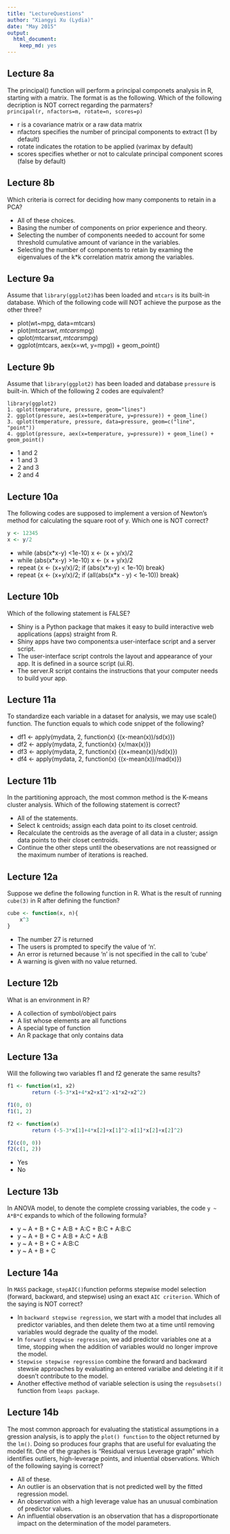 ```yaml
---
title: "LectureQuestions"
author: "Xiangyi Xu (Lydia)"
date: "May 2015"
output:
  html_document:
    keep_md: yes
---
```



## Lecture 8a

The principal() function will perform a principal componets analysis in R, starting with a matrix. The format is as the following. Which of the following decription is NOT correct regarding the parmaters?                
`principal(r, nfactors=m, rotate=n, scores=p)`                     

* r is a covariance matrix or a raw data matrix 
* nfactors specifies the number of principal components to extract (1 by default)
* rotate indicates the rotation to be applied (varimax by default)
* scores specifies whether or not to calculate principal component scores 
(false by default)

## Lecture 8b

Which criteria is correct for deciding how many components to retain in a PCA? 

* All of these choices.
* Basing the number of components on prior experience and theory. 
* Selecting the number of components needed to account for some threshold cumulative amount of variance in the variables.
* Selecting the number of components to retain by examing the eigenvalues of 
the k*k correlation matrix among the variables.

## Lecture 9a

Assume that `library(ggplot2)`has been loaded and `mtcars` is its built-in 
database. Which of the following code will NOT achieve the purpose as the other three?  

* plot(wt~mpg, data=mtcars) 
* plot(mtcars$wt, mtcars$mpg)
* qplot(mtcars$wt, mtcars$mpg)
* ggplot(mtcars, aex(x=wt, y=mpg)) + geom_point()

## Lecture 9b

Assume that `library(ggplot2)` has been loaded and database `pressure` is built-in. Which of the following 2 codes are equivalent?
```
library(ggplot2)
1. qplot(temperature, pressure, geom="lines")
2. ggplot(pressure, aes(x=temperature, y=pressure)) + geom_line()
3. qplot(temperature, pressure, data=pressure, geom=c("line", "point"))
4. ggplot(pressure, aex(x=temperature, y=pressure)) + geom_line() + geom_point()
```

* 1 and 2
* 1 and 3
* 2 and 3
* 2 and 4

## Lecture 10a

The following codes are supposed to implement a version of Newton's method for calculating the square root of y. Which one is NOT correct? 
```r
y <- 12345
x <- y/2
```

* while (abs(x*x-y) <1e-10) x <- (x + y/x)/2
* while (abs(x*x-y) >1e-10) x <- (x + y/x)/2
* repeat {x <- (x+y/x)/2; if (abs(x*x-y) < 1e-10) break}
* repeat {x <- (x+y/x)/2; if (all(abs(x*x - y) < 1e-10)) break}

## Lecture 10b

Which of the following statement is FALSE?

* Shiny is a Python package that makes it easy to build interactive web 
applications (apps) straight from R.
* Shiny apps have two components:a user-interface script and a server script.
* The user-interface script controls the layout and appearance of your app. 
It is defined in a source script (ui.R).
* The server.R script contains the instructions that your computer needs to 
build your app. 

## Lecture 11a

To standardize each variable in a dataset for analysis, we may use scale() function. The function equals to which code snippet of the following?

* df1 <- apply(mydata, 2, function(x) {(x-mean(x))/sd(x)})
* df2 <- apply(mydata, 2, function(x) {x/max(x)})
* df3 <- apply(mydata, 2, function(x) {(x+mean(x))/sd(x)})
* df4 <- apply(mydata, 2, function(x) {(x-mean(x))/mad(x)})

## Lecture 11b

In the partitioning approach, the most common method is the K-means cluster analysis. Which of the following statement is correct?

* All of the statements. 
* Select k centroids; assign each data point to its closet centroid.
* Recalculate the centroids as the average of all data in a cluster; 
assign data points to their closet centroids.
* Continue the other steps until the obeservations are not reassigned or the maximum number of iterations is reached.

## Lecture 12a

Suppose we define the following function in R. What is the result of 
running `cube(3)` in R after defining the function?
```r
cube <- function(x, n){
    x^3
}
```

* The number 27 is returned
* The users is prompted to specify the value of 'n'. 
* An error is returned because 'n' is not specified in the call to 'cube' 
* A warning is given with no value returned. 

## Lecture 12b

What is an environment in R?

* A collection of symbol/object pairs 
* A list whose elements are all functions 
* A special type of function 
* An R package that only contains data 

## Lecture 13a

Will the following two variables f1 and f2 generate the same results?
```r
f1 <- function(x1, x2) 
        return (-5-3*x1+4*x2+x1^2-x1*x2+x2^2)

f1(0, 0)
f1(1, 2)

f2 <- function(x)
        return (-5-3*x[1]+4*x[2]+x[1]^2-x[1]*x[2]+x[2]^2)

f2(c(0, 0))
f2(c(1, 2))
```

* Yes
* No

## Lecture 13b
In ANOVA model, to denote the complete crossing variables, the code `y ~ A*B*C`
expands to which of the following formula?

* y ~ A + B + C + A:B + A:C + B:C + A:B:C
* y ~ A + B + C + A:B + A:C + A:B
* y ~ A + B + C + A:B:C
* y ~ A + B + C

## Lecture 14a
In `MASS` package, `stepAIC()`function peforms stepwise model selection (forward, backward, and stepwise) using an exact `AIC criterion`. Which of the saying is NOT correct? 

* In `backward stepwise regression`, we start with a model that includes all predictor variables, and then delete them two at a time until removing variables would degrade the quality of the model. 
* In `forward stepwise regression`, we add predictor variables one at a time, stopping when the addition of variables would no longer improve the model.  
* `Stepwise stepwise regression` combine the forward and backward stewsie approaches by evaluating an entered varialbe and deleting it if it doesn't contribute to the model. 
* Another effective method of variable selection is using the `regsubsets()` function from `leaps package`. 

## Lecture 14b
The most common approach for evaluating the statistical assumptions in a gression analysis, is to apply the `plot() function` to the object returned by the `lm()`. Doing so produces four graphs that are useful for evaluating the model fit. One of the graphes is "Residual versus Leverage graph" which identifies outliers, high-leverage points, and inluential observations. Which of the following saying is correct? 

* All of these.
* An outlier is an observation that is not predicted well by the fitted regression model.
* An observation with a high leverage value has an unusual combination of predictor values. 
* An influential observation is an observation that has a disproportionate impact on the determination of the model parameters. 